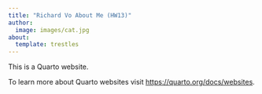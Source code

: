 ```yaml
---
title: "Richard Vo About Me (HW13)"
author:
  image: images/cat.jpg
about:
  template: trestles
---
```


This is a Quarto website.

To learn more about Quarto websites visit <https://quarto.org/docs/websites>.


